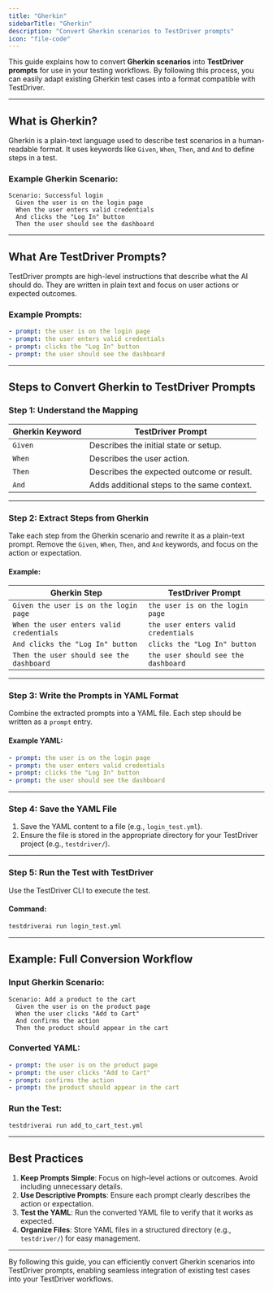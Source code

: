```yaml
---
title: "Gherkin"
sidebarTitle: "Gherkin"
description: "Convert Gherkin scenarios to TestDriver prompts"
icon: "file-code"
---
```


This guide explains how to convert **Gherkin scenarios** into **TestDriver prompts** for use in your testing workflows. By following this process, you can easily adapt existing Gherkin test cases into a format compatible with TestDriver.

---

## What is Gherkin?

Gherkin is a plain-text language used to describe test scenarios in a human-readable format. It uses keywords like `Given`, `When`, `Then`, and `And` to define steps in a test.

### Example Gherkin Scenario:

```gherkin
Scenario: Successful login
  Given the user is on the login page
  When the user enters valid credentials
  And clicks the "Log In" button
  Then the user should see the dashboard
```

---

## What Are TestDriver Prompts?

TestDriver prompts are high-level instructions that describe what the AI should do. They are written in plain text and focus on user actions or expected outcomes.

### Example Prompts:

```yaml
- prompt: the user is on the login page
- prompt: the user enters valid credentials
- prompt: clicks the "Log In" button
- prompt: the user should see the dashboard

```

---

## Steps to Convert Gherkin to TestDriver Prompts

### Step 1: Understand the Mapping

| **Gherkin Keyword** | **TestDriver Prompt**                     |
|----------------------|----------------------------------------------|
| `Given`             | Describes the initial state or setup.       |
| `When`              | Describes the user action.                 |
| `Then`              | Describes the expected outcome or result.  |
| `And`               | Adds additional steps to the same context. |

---

### Step 2: Extract Steps from Gherkin

Take each step from the Gherkin scenario and rewrite it as a plain-text prompt. Remove the `Given`, `When`, `Then`, and `And` keywords, and focus on the action or expectation.

#### Example:

| **Gherkin Step**                     | **TestDriver Prompt**             |
|--------------------------------------|--------------------------------------|
| `Given the user is on the login page` | `the user is on the login page`      |
| `When the user enters valid credentials` | `the user enters valid credentials` |
| `And clicks the "Log In" button`     | `clicks the "Log In" button`         |
| `Then the user should see the dashboard` | `the user should see the dashboard` |

---

### Step 3: Write the Prompts in YAML Format

Combine the extracted prompts into a YAML file. Each step should be written as a `prompt` entry.

#### Example YAML:

```yaml
- prompt: the user is on the login page
- prompt: the user enters valid credentials
- prompt: clicks the "Log In" button
- prompt: the user should see the dashboard
```

---

### Step 4: Save the YAML File

1. Save the YAML content to a file (e.g., `login_test.yml`).
2. Ensure the file is stored in the appropriate directory for your TestDriver project (e.g., `testdriver/`).

---

### Step 5: Run the Test with TestDriver

Use the TestDriver CLI to execute the test.

#### Command:

```bash
testdriverai run login_test.yml
```

---

## Example: Full Conversion Workflow

### Input Gherkin Scenario:

```gherkin
Scenario: Add a product to the cart
  Given the user is on the product page
  When the user clicks "Add to Cart"
  And confirms the action
  Then the product should appear in the cart
```

### Converted YAML:

```yaml
- prompt: the user is on the product page
- prompt: the user clicks "Add to Cart"
- prompt: confirms the action
- prompt: the product should appear in the cart
```

### Run the Test:

```bash
testdriverai run add_to_cart_test.yml
```

---

## Best Practices

1. **Keep Prompts Simple**: Focus on high-level actions or outcomes. Avoid including unnecessary details.
2. **Use Descriptive Prompts**: Ensure each prompt clearly describes the action or expectation.
3. **Test the YAML**: Run the converted YAML file to verify that it works as expected.
4. **Organize Files**: Store YAML files in a structured directory (e.g., `testdriver/`) for easy management.

---

By following this guide, you can efficiently convert Gherkin scenarios into TestDriver prompts, enabling seamless integration of existing test cases into your TestDriver workflows.
